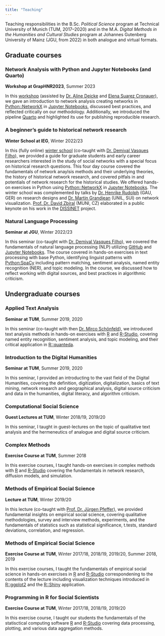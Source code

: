 ```yaml
---
title: "Teaching"
---
```


Teaching responsibilities in the B.Sc. *Political Science* program at Technical University of Munich (TUM, 2017–2020) and in the M.A. *Digital Methods in the Humanities and Cultural Studies* program at Johannes Gutenberg University of Mainz (JGU, from 2022) in both analogue and virtual formats.

## Graduate courses

### Network Analysis with Python and Jupyter Notebooks (and Quarto)

**Workshop at GrapHNR2023**, Summer 2023

In this [workshop](https://graphentechnologien.hypotheses.org/tagungen/graphentechnologien-2023/programme#workshop-1) (assisted by [Dr. Aline Deicke](https://www.adwmainz.de/mitarbeiterinnen/profil/prof-dr-aline-deicke.html) and [Elena Suarez Cronauer](https://www.adwmainz.de/mitarbeiterinnen/profil/elena-suarez-cronauer.html)), we gave an introduction to network analysis creating networks in [Python::NetworkX](https://networkx.org) in [Jupyter Notebooks](https://jupyter.org), discussed best practices, and reflected critically on our methodology. Additionally, we introduced the pipeline [Quarto](https://quarto.org) and highlighted its use for publishing reproducible research.


### A beginner’s guide to historical network research

**Winter School at IEG**, Winter 2022/23

In this (fully online) [winter school](https://ieg-dhr.github.io/hnr-winterschool/) (co-taught with [Dr. Demival Vasques Filho](https://scholar.google.com/citations?user=f8pD2ucAAAAJ&hl=en&authuser=1)), we provided a guide for graduate students and early career researchers interested in the study of social networks with a special focus on historical research questions. This four day course covered the fundamentals of network anaylsis methods and their underlying theories, the history of historical network research, and covered pitfals in and potentials of network research for the historical studies. We offered hands-on exercises in Python using [Python::NetworkX](https://networkx.org) in [Jupyter Notebooks](https://jupyter.org). The winter school was complemented by talks by [Dr. Henrike Rudolph](https://www.sinologie-goettingen.de/seminar/person/dr-henrike-rudolph/) (GAU, GER) on research designs and [Dr. Martin Grandjean](https://www.martingrandjean.ch/) (UNIL, SUI) on network visualization. [Prof. Dr. David Zbíral](https://www.muni.cz/en/people/52251-david-zbiral) (MUNI, CZ) elaborated in a public keynote on his work in the [DISSINET](https://dissinet.cz/) project.


### Natural Language Processing

**Seminar at JGU**, Winter 2022/23

In this seminar (co-taught with [Dr. Demival Vasques Filho](https://scholar.google.com/citations?user=f8pD2ucAAAAJ&hl=en&authuser=1)), we covered the fundamentals of natural language processing (NLP) utilizing [GitHub](https://github.com/) and [Jupyter Notebooks](https://jupyter.org). The course covered in hands-on exercises in text processing with base Python, identifying linguist patterns with [Python:SpaCy](https://spacy.io) including pattern matching, sentiment analysis, named entity recognition (NER), and topic modeling. In the course, we discussed how to reflect working with digital sources, and best practices in algorithmic criticism.

## Undergraduate courses

### Applied Text Analysis

**Seminar at TUM**, Summer 2019, 2020

In this seminar (co-taught with then [Dr. Mirco Schönfeld](https://mircoschoenfeld.de/)), we introduced text analysis methods  in hands-on exercises with [R](https://www.r-project.org/) and [R-Studio](https://posit.co/), covering named entity recognition, sentiment analysis, and topic modeling, and their critical application in [R::quanteda](http://quanteda.io/).

### Introduction to the Digital Humanities

**Seminar at TUM**, Summer 2019, 2020

In this seminar, I provided an introducting to the vast field of the Digital Humanities, covering the definition, digitization, digitalization, basics of text mining, network research and geographical analysis, digital source criticism and data in the humanities, digital literacy, and algorithm criticism.

### Computational Social Science

**Guest Lectures at TUM**, Winter 2018/19, 2019/20

In this seminar, I taught in guest-lectures on the topic of qualitative text analysis and the hermeneutics of analogue and digital source criticism.

### Complex Methods

**Exercise Course at TUM**, Summer 2018

In this exercise courses, I taught hands-on exercises in complex methods with [R](https://www.r-project.org/) and [R-Studio](https://posit.co/) covering the fundamentals in network research, diffusion models, and simulation.

### Methods of Empirical Social Science

**Lecture at TUM**, Winter 2019/20

In this lecture (co-taught with [Prof. Dr. Jürgen Pfeffer](http://www.pfeffer.at)), we provided fundamental insights on empirical social science, covering qualitative methodologies, survey and interview methods, experiments, and the fundamentals of statistics such as statistical significance, t.tests, standard deviations, correlation, and regression.

### Methods of Empirical Social Science

**Exercise Course at TUM**, Winter 2017/18, 2018/19, 2019/20, Summer 2018, 2019

In this exercise courses, I taught the fundamentals of empirical social science in hands-on exercises in [R](https://www.r-project.org/) and [R-Studio](https://posit.co/) correspondening to the contents of the lecture including visualization techniques introduced in [R::ggplot2](https://ggplot2.tidyverse.org/) and the [R::Shiny](https://shiny.rstudio.com/) application.

### Programming in R for Social Scientists

**Exercise Course at TUM**, Winter 2017/18, 2018/19, 2019/20

In this exercise course, I taught our students the fundamentals of the statisctical computing software [R](https://www.r-project.org/) and [R-Studio](https://posit.co/) covering data processing, plotting, and various data aggregation methods.
   



